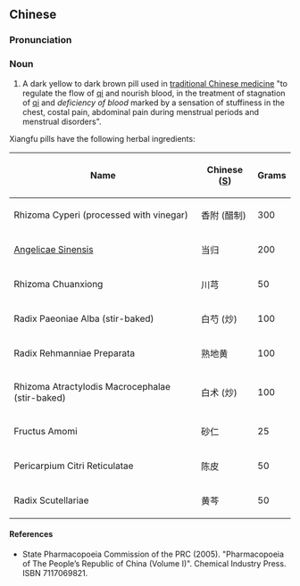 ==Chinese==
{{zh-forms}}

===Pronunciation===
{{zh-pron
|m=xiāngfù wán
|cat=n
}}

===Noun===
{{zh-noun}}

# A dark yellow to dark brown pill used in [[traditional Chinese medicine]] "to regulate the flow of [[qi]] and nourish blood, in the treatment of stagnation of [[qi]] and ''deficiency of blood'' marked by a sensation of stuffiness in the chest, costal pain, abdominal pain during menstrual periods and menstrual disorders".

Xiangfu pills have the following herbal ingredients:

{| class="wikitable sortable"
|-
!Name
!Chinese ([[Simplified Chinese|S]])
!Grams
|-
|Rhizoma Cyperi (processed with vinegar)
|香附 (醋制)
| 300
|-
| {{l|la|radix|Radix}} [[Angelica sinensis|Angelicae Sinensis]]
|当归
| 200
|-
|Rhizoma Chuanxiong
|川芎
| 50
|-
|Radix Paeoniae Alba (stir-baked)
|白芍 (炒)
| 100
|-
|Radix Rehmanniae Preparata
|熟地黄
| 100
|-
|Rhizoma Atractylodis Macrocephalae (stir-baked)
|白术 (炒)
| 100
|-
|Fructus Amomi
|砂仁
| 25
|-
|Pericarpium Citri Reticulatae
|陈皮
| 50
|-
|Radix Scutellariae
|黄芩
| 50
|}

====References====
* State Pharmacopoeia Commission of the PRC (2005). "Pharmacopoeia of The People’s Republic of China (Volume I)". Chemical Industry Press. ISBN 7117069821.